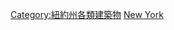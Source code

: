 {{Commons category|Government buildings in New York (state)}}
[[Category:紐約州各類建築物|Category:紐約州各類建築物]]
[[Category:美國各州政府建築物|New York]]
